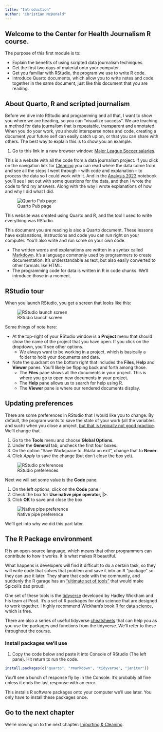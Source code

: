 ```yaml
---
title: "Introduction"
author: "Christian McDonald"
---
```


## Welcome to the Center for Health Journalism R course.

The purpose of this first module is to:

- Explain the benefits of using scripted data journalism techniques.
- Get the first two days of material onto your computer.
- Get you familiar with RStudio, the program we use to write R code.
- Introduce Quarto documents, which allow you to write notes and code together in the same document, just like this document that you are reading.

## About Quarto, R and scripted journalism

Before we dive into RStudio and programming and all that, I want to show you where we are heading, so you can "visualize success". We are teaching a method for data journalism that is repeatable, transparent and annotated. When you do your work, you should intersperse notes and code, creating a document your future self can easily catch up on, or that you can share with others. The best way to explain this is to show you an example.

1.  Go to this link in a new browser window: [Major League Soccer salaries](https://christianmcdonald.quarto.pub/mls-salaries/).

This is a website with all the code from a data journalism project. If you click on the navigation link for [Cleaning](https://christianmcdonald.quarto.pub/mls-salaries/01-cleaning.html) you can read where the data come from and see all the steps I went through -- with code and explanation -- to process the data so I could work with it. And in the [Analysis 2023](https://christianmcdonald.quarto.pub/mls-salaries/02-analysis.html) notebook you'll see I set out with some questions for the data, and then I wrote the code to find my answers. Along with the way I wrote explanations of how and why I did what I did.

![Quarto Pub page](images/mls-analysis.png)

This website was created using Quarto and R, and the tool I used to write everything was RStudio.

This document you are reading is also a Quarto document. These lessons have explanations, instructions and code you can run right on your computer. You'll also write and run some on your own code.

- The written words and explanations are written in a syntax called [Markdown](https://quarto.org/docs/authoring/markdown-basics.html). It's a language commonly used by programmers to create documentation. It's understandable as text, but also easily converted to other formats like HTML.
- The programming code for data is written in R in code chunks. We'll introduce those in a moment.

## RStudio tour

When you launch RStudio, you get a screen that looks like this:

![RStudio launch screen](images/intro-start.png)

Some things of note here:

- At the top-right of your RStudio window is a **Project** menu that should show the name of the project that you have open. If you click on the dropdown, you'll see other options.
    - We always want to be working in a project, which is basically a folder to hold your documents and data.
- Note the quadrant on the bottom right that includes the **Files**, **Help** and **Viewer** panes. You'll likely be flipping back and forth among those.
    - The **Files** pane shows all the documents in your project. This is where you go to open new documents in your project.
    - The **Help** pane allows us to search for help using R.
    - The **Viewer** pane is where our rendered documents display.

## Updating preferences

There are some preferences in RStudio that I would like you to change. By default, the program wants to save the state of your work (all the variables and such) when you close a project, [but that is typically not good practice](https://www.r-bloggers.com/2017/04/using-r-dont-save-your-workspace/). We'll change that.

1.  Go to the **Tools** menu and choose **Global Options**.
2.  Under the **General** tab, uncheck the first four boxes.
3.  On the option "Save Workspace to .Rdata on exit", change that to **Never**.
4.  Click *Apply* to save the change (but don't close the box yet).

![RStudio preferences](images/rstudio-prefs.png)

Next we will set some value is the **Code** pane.

1.  On the left options, click on the **Code** pane.
2.  Check the box for **Use native pipe operator, \|\>**.
3.  Click **OK** to save and close the box.

![Native pipe preference](images/native_pipe_pref.png)

We'll get into why we did this part later.

## The R Package environment

R is an open-source language, which means that other programmers can contribute to how it works. It is what makes R beautiful.

What happens is developers will find it difficult to do a certain task, so they will write code that solves that problem and save it into an R "package" so they can use it later. They share that code with the community, and suddenly the R garage has an ["ultimate set of tools"](https://youtu.be/Y1En6FKd5Pk?t=24) that would make Spicoli's dad proud.

One set of these tools is the [tidyverse](https://www.tidyverse.org/) developed by Hadley Wickham and his team at Posit. It's a set of R packages for data science that are designed to work together. I highly recommend Wickham's book [R for data science](https://r4ds.hadley.nz/), which is free.

There are also a series of useful tidyverse [cheatsheets](https://rstudio.github.io/cheatsheets/) that can help you as you use the packages and functions from the tidyverse. We'll refer to these throughout the course.

### Install packages we'll use

1. Copy the code below and paste it into Console of RStudio (The left pane). Hit return to run the code.

``` r
install.packages(c("quarto", "rmarkdown", "tidyverse", "janitor"))
```

You'll see a bunch of response fly by in the Console. It's probably all fine unless it ends the last response with an error.

This installs R software packages onto your computer we'll use later. You only have to install these packages once.

## Go to the next chapter

We're moving on to the next chapter: [Importing & Cleaning](lesson-day1-02-clean.qmd).




